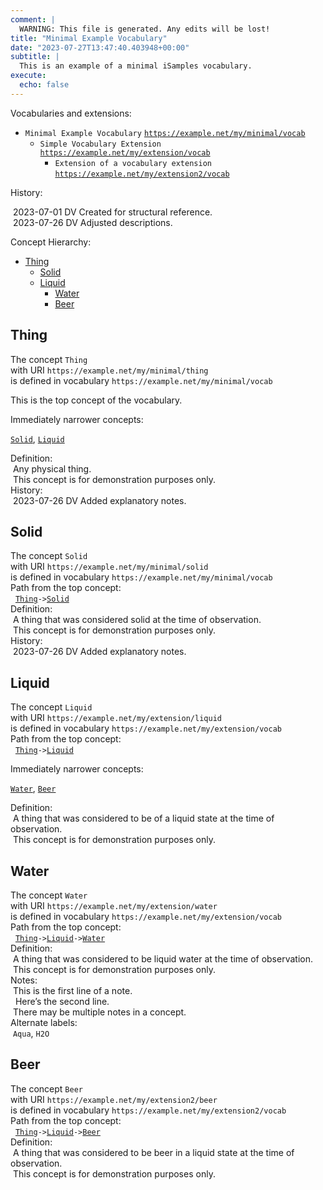 ```yaml
---
comment: | 
  WARNING: This file is generated. Any edits will be lost!
title: "Minimal Example Vocabulary"
date: "2023-07-27T13:47:40.403948+00:00"
subtitle: |
  This is an example of a minimal iSamples vocabulary.
execute:
  echo: false
---
```


Vocabularies and extensions: 

- `Minimal Example Vocabulary` [`https://example.net/my/minimal/vocab`](https://example.net/my/minimal/vocab)
  - `Simple Vocabulary Extension` [`https://example.net/my/extension/vocab`](https://example.net/my/extension/vocab)
    - `Extension of a vocabulary extension` [`https://example.net/my/extension2/vocab`](https://example.net/my/extension2/vocab)

History:

|  2023-07-01 DV Created for structural reference.
|  2023-07-26 DV Adjusted descriptions.


Concept Hierarchy:

  - [Thing](#thing)
    - [Solid](#solid)
    - [Liquid](#liquid)
      - [Water](#water)
      - [Beer](#beer)


## Thing
[]{#thing}

| The concept `Thing` 
| with URI `https://example.net/my/minimal/thing` 
| is defined in vocabulary `https://example.net/my/minimal/vocab`

This is the top concept of the vocabulary.


Immediately narrower concepts:

[`Solid`](#solid), [`Liquid`](#liquid)

| Definition:
|  Any physical thing. 
|  This concept is for demonstration purposes only.

| History:
|  2023-07-26 DV Added explanatory notes.


## Solid
[]{#solid}

| The concept `Solid` 
| with URI `https://example.net/my/minimal/solid` 
| is defined in vocabulary `https://example.net/my/minimal/vocab`

| Path from the top concept:
|   [`Thing`](#thing)` -> `[`Solid`](#solid)



| Definition:
|  A thing that was considered solid at the time of observation. 
|  This concept is for demonstration purposes only.

| History:
|  2023-07-26 DV Added explanatory notes.


## Liquid
[]{#liquid}

| The concept `Liquid` 
| with URI `https://example.net/my/extension/liquid` 
| is defined in vocabulary `https://example.net/my/extension/vocab`

| Path from the top concept:
|   [`Thing`](#thing)` -> `[`Liquid`](#liquid)


Immediately narrower concepts:

[`Water`](#water), [`Beer`](#beer)

| Definition:
|  A thing that was considered to be of a liquid state at the time of observation. 
|  This concept is for demonstration purposes only.


## Water
[]{#water}

| The concept `Water` 
| with URI `https://example.net/my/extension/water` 
| is defined in vocabulary `https://example.net/my/extension/vocab`

| Path from the top concept:
|   [`Thing`](#thing)` -> `[`Liquid`](#liquid)` -> `[`Water`](#water)



| Definition:
|  A thing that was considered to be liquid water at the time of observation. 
|  This concept is for demonstration purposes only.

| Notes:
|  This is the first line of a note.
|   Here's the second line.
|  There may be multiple notes in a concept.

| Alternate labels:
|  `Aqua`, `H2O`


## Beer
[]{#beer}

| The concept `Beer` 
| with URI `https://example.net/my/extension2/beer` 
| is defined in vocabulary `https://example.net/my/extension2/vocab`

| Path from the top concept:
|   [`Thing`](#thing)` -> `[`Liquid`](#liquid)` -> `[`Beer`](#beer)



| Definition:
|  A thing that was considered to be beer in a liquid state at the time of observation. 
|  This concept is for demonstration purposes only.


